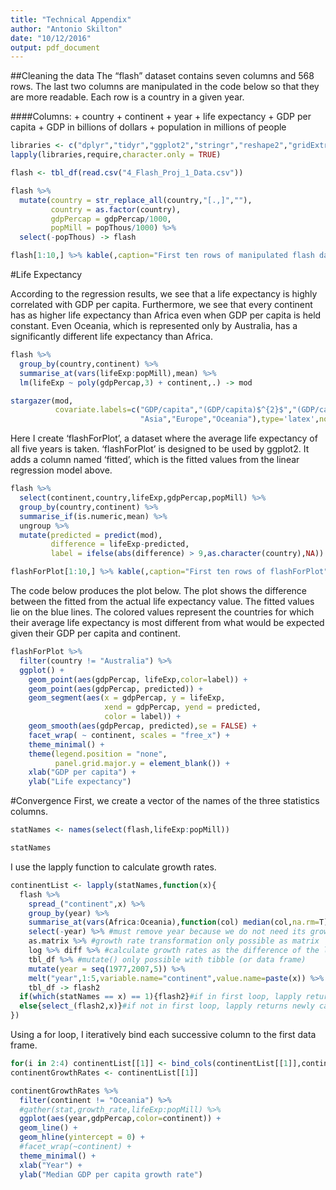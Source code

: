 ```yaml
---
title: "Technical Appendix"
author: "Antonio Skilton"
date: "10/12/2016"
output: pdf_document
---
```


##Cleaning the data
The "flash" dataset contains seven columns and 568 rows. The last two columns are manipulated in the code below so that they are more readable. Each row is a country in a given year.

####Columns:
+ country
+ continent
+ year 
+ life expectancy
+ GDP per capita
+ GDP in billions of dollars
+ population in millions of people


```r
libraries <- c("dplyr","tidyr","ggplot2","stringr","reshape2","gridExtra","knitr","stargazer")
lapply(libraries,require,character.only = TRUE)
```

```r
flash <- tbl_df(read.csv("4_Flash_Proj_1_Data.csv"))

flash %>%
  mutate(country = str_replace_all(country,"[.,]",""),
         country = as.factor(country),
         gdpPercap = gdpPercap/1000,
         popMill = popThous/1000) %>% 
  select(-popThous) -> flash
```

```r
flash[1:10,] %>% kable(,caption="First ten rows of manipulated flash data")
```

\newpage

#Life Expectancy

According to the regression results, we see that a life expectancy is highly correlated with GDP per capita. Furthermore, we see that every continent has as higher life expectancy than Africa even when GDP per capita is held constant. Even Oceania, which is represented only by Australia, has a significantly different life expectancy than Africa. 

```r
flash %>%
  group_by(country,continent) %>%
  summarise_at(vars(lifeExp:popMill),mean) %>%
  lm(lifeExp ~ poly(gdpPercap,3) + continent,.) -> mod
```

```r
stargazer(mod,
          covariate.labels=c("GDP/capita","(GDP/capita)$^{2}$","(GDP/capita)$^{3}$","Americas",
                             "Asia","Europe","Oceania"),type='latex',no.space=TRUE,header=FALSE)
```

\newpage

Here I create 'flashForPlot', a dataset where the average life expectancy of all five years is taken. 'flashForPlot' is designed to be used by ggplot2. It adds a column named 'fitted', which is the fitted values from the linear regression model above.
```r
flash %>%
  select(continent,country,lifeExp,gdpPercap,popMill) %>%
  group_by(country,continent) %>%
  summarise_if(is.numeric,mean) %>%
  ungroup %>%
  mutate(predicted = predict(mod),
         difference = lifeExp-predicted,
         label = ifelse(abs(difference) > 9,as.character(country),NA)) -> flashForPlot
```

```r
flashForPlot[1:10,] %>% kable(,caption="First ten rows of flashForPlot")
```


\newpage

The code below produces the plot below. The plot shows the difference between the fitted from the actual life expectancy value. The fitted values lie on the blue lines. The colored values represent the countries for which their average life expectancy is most different from what would be expected given their GDP per capita and continent.

```r
flashForPlot %>%
  filter(country != "Australia") %>%
  ggplot() + 
    geom_point(aes(gdpPercap, lifeExp,color=label)) + 
    geom_point(aes(gdpPercap, predicted)) +
    geom_segment(aes(x = gdpPercap, y = lifeExp,
                     xend = gdpPercap, yend = predicted,
                     color = label)) +
    geom_smooth(aes(gdpPercap, predicted),se = FALSE) +
    facet_wrap( ~ continent, scales = "free_x") +
    theme_minimal() + 
    theme(legend.position = "none",
          panel.grid.major.y = element_blank()) +
    xlab("GDP per capita") + 
    ylab("Life expectancy")
```

\newpage

#Convergence
First, we create a vector of the names of the three statistics columns.
```r
statNames <- names(select(flash,lifeExp:popMill))
```

```r
statNames
```


I use the lapply function to calculate growth rates.
```r
continentList <- lapply(statNames,function(x){
  flash %>%
    spread_("continent",x) %>%
    group_by(year) %>%
    summarise_at(vars(Africa:Oceania),function(col) median(col,na.rm=T)) %>%
    select(-year) %>% #must remove year because we do not need its growth rate
    as.matrix %>% #growth rate transformation only possible as matrix
    log %>% diff %>% #calculate growth rates as the difference of the log values
    tbl_df %>% #mutate() only possible with tibble (or data frame)
    mutate(year = seq(1977,2007,5)) %>%
    melt("year",1:5,variable.name="continent",value.name=paste(x)) %>%
    tbl_df -> flash2
  if(which(statNames == x) == 1){flash2}#if in first loop, lapply returns three columns
  else{select_(flash2,x)}#if not in first loop, lapply returns newly calculated column
})
```

Using a for loop, I iteratively bind each successive column to the first data frame.
```r
for(i in 2:4) continentList[[1]] <- bind_cols(continentList[[1]],continentList[i])
continentGrowthRates <- continentList[[1]]
```

\newpage

```r
continentGrowthRates %>%
  filter(continent != "Oceania") %>%
  #gather(stat,growth_rate,lifeExp:popMill) %>%
  ggplot(aes(year,gdpPercap,color=continent)) +
  geom_line() +
  geom_hline(yintercept = 0) +
  #facet_wrap(~continent) + 
  theme_minimal() + 
  xlab("Year") + 
  ylab("Median GDP per capita growth rate")
```

